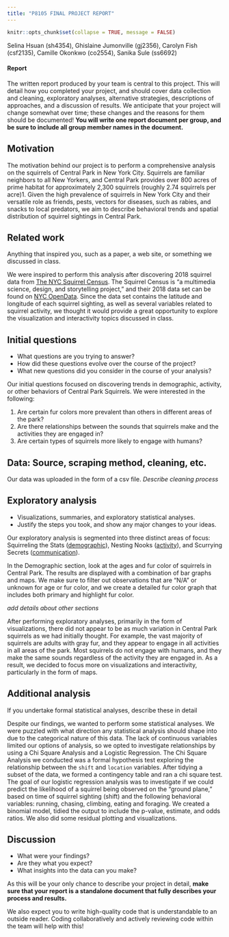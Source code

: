 ```yaml
---
title: "P8105 FINAL PROJECT REPORT"
---
```


```r
knitr::opts_chunk$set(collapse = TRUE, message = FALSE)
```

Selina Hsuan (sh4354), Ghislaine Jumonville (gj2356), Carolyn Fish (csf2135), Camille Okonkwo (co2554), Sanika Sule (ss6692)

#### Report

The written report produced by your team is central to this project. This will detail how you completed your project, and should cover data collection and cleaning, exploratory analyses, alternative strategies, descriptions of approaches, and a discussion of results. We anticipate that your project will change somewhat over time; these changes and the reasons for them should be documented! **You will write one report document per group, and be sure to include all group member names in the document.**

## Motivation

The motivation behind our project is to perform a comprehensive analysis on the squirrels of Central Park in New York City. Squirrels are familiar neighbors to all New Yorkers, and Central Park provides over 800 acres of prime habitat for approximately 2,300 squirrels (roughly 2.74 squirrels per acre)1. Given the high prevalence of squirrels in New York City and their versatile role as friends, pests, vectors for diseases, such as rabies, and snacks to local predators, we aim to describe behavioral trends and spatial distribution of squirrel sightings in Central Park. 

## Related work

Anything that inspired you, such as a paper, a web site, or something we discussed in class.

We were inspired to perform this analysis after discovering 2018 squirrel data from [The NYC Squirrel Census](https://www.thesquirrelcensus.com/). The Squirrel Census is "a multimedia science, design, and storytelling project," and their 2018 data set can be found on [NYC OpenData](https://data.cityofnewyork.us/Environment/2018-Central-Park-Squirrel-Census-Squirrel-Data/vfnx-vebw). Since the data set contains the latitude and longitude of each squirrel sighting, as well as several variables related to squirrel activity, we thought it would provide a great opportunity to explore the visualization and interactivity topics discussed in class. 

## Initial questions
  * What questions are you trying to answer? 
  * How did these questions evolve over the course of the project? 
  * What new questions did you consider in the course of your analysis?

Our initial questions focused on discovering trends in demographic, activity, or other behaviors of Central Park Squirrels. We were interested in the following: 

  1. Are certain fur colors more prevalent than others in different areas of the park? 
  2. Are there relationships between the sounds that squirrels make and the activities they are engaged in? 
  3. Are certain types of squirrels more likely to engage with humans? 

##  Data: Source, scraping method, cleaning, etc.

Our data was uploaded in the form of a csv file. *Describe cleaning process*

## Exploratory analysis
  * Visualizations, summaries, and exploratory statistical analyses. 
  * Justify the steps you took, and show any major changes to your ideas.
  
Our exploratory analysis is segmented into three distinct areas of focus: Squirreling the Stats ([demographic](descriptives.html)), Nesting Nooks ([activity](activity.html)), and Scurrying Secrets ([communication](communication.html)). 

In the Demographic section, look at the ages and fur color of squirrels in Central Park. The results are displayed with a combination of bar graphs and maps. We make sure to filter out observations that are "N/A" or unknown for age or fur color, and we create a detailed fur color graph that includes both primary and highlight fur color. 

*add details about other sections*
  
  
After performing exploratory analyses, primarily in the form of visualizations, there did not appear to be as much variation in Central Park squirrels as we had initially thought. For example, the vast majority of squirrels are adults with gray fur, and they appear to engage in all activities in all areas of the park. Most squirrels do not engage with humans, and they make the same sounds regardless of the activity they are engaged in. As a result, we decided to focus more on visualizations and interactivity, particularly in the form of maps. 
  
## Additional analysis

If you undertake formal statistical analyses, describe these in detail

Despite our findings, we wanted to perform some statistical analyses. We were puzzled with what direction any statistical analysis should shape into due to the categorical nature of this data. The lack of continuous variables limited our options of analysis, so we opted to investigate relationships by using a Chi Square Analysis and a Logistic Regression. The Chi Square Analysis we conducted was a formal hypothesis test exploring the relationship between the `shift` and `location` variables. After tidying a subset of the data, we formed a contingency table and ran a chi square test. The goal of our logistic regression analysis was to investigate if we could predict the likelihood of a squirrel being observed on the “ground plane,” based on time of squirrel sighting (shift) and the following behavioral variables: running, chasing, climbing, eating and foraging. We created a binomial model, tidied the output to include the p-value, estimate, and odds ratios. We also did some residual plotting and visualizations. 

## Discussion
  * What were your findings? 
  * Are they what you expect? 
  * What insights into the data can you make?


As this will be your only chance to describe your project in detail, **make sure that your report is a standalone document that fully describes your process and results.**

We also expect you to write high-quality code that is understandable to an outside reader. Coding collaboratively and actively reviewing code within the team will help with this!

